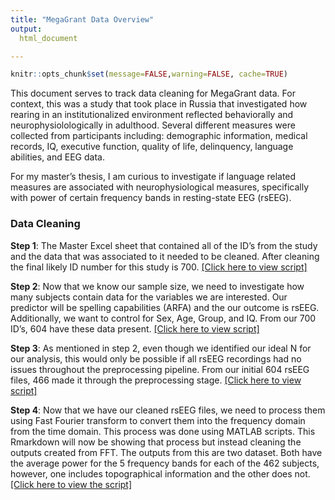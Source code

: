 ```yaml
---
title: "MegaGrant Data Overview"
output:
  html_document

---
```


```r
knitr::opts_chunk$set(message=FALSE,warning=FALSE, cache=TRUE)
```

This document serves to track data cleaning for MegaGrant data. For context, this was a study that took place in Russia that investigated how rearing in an institutionalized environment reflected behaviorally and neurophysiolologically in adulthood. Several different measures were collected from participants including: demographic information, medical records, IQ, executive function, quality of life, delinquency, language abilities, and EEG data. 

For my master's thesis, I am curious to investigate if language related measures are associated with neurophysiological measures, specifically with power of certain frequency bands in resting-state EEG (rsEEG). 


### Data Cleaning

**Step 1**: The Master Excel sheet that contained all of the ID's from the study and the data that was associated to it needed to be cleaned. After cleaning the final likely ID number for this study is 700. [[Click here to view script]](https://leoledesma237.github.io/LeoWebsite/MegaGrant.Scripts/ID.Cleaning.html) 

**Step 2**: Now that we know our sample size, we need to investigate how many subjects contain data for the variables we are interested. Our predictor will be spelling capabilities (ARFA) and the our outcome is rsEEG. Additionally, we want to control for Sex, Age, Group, and IQ. From our 700 ID's, 604 have these data present. [[Click here to view script]](https://leoledesma237.github.io/LeoWebsite/MegaGrant.Scripts/Ideal.data.html)

**Step 3**: As mentioned in step 2, even though we identified our ideal N for our analysis, this would only be possible if all rsEEG recordings had no issues throughout the preprocessing pipeline. From our initial 604 rsEEG files, 466 made it through the preprocessing stage. [[Click  here to view script]](https://leoledesma237.github.io/LeoWebsite/MegaGrant.Scripts/Verify.rsEEG.html)

**Step 4**: Now that we have our cleaned rsEEG files, we need to process them using Fast Fourier transform to convert them into the frequency domain from the time domain. This process was done using MATLAB scripts. This Rmarkdown will now be showing that process but instead cleaning the outputs created from FFT. The outputs from this are two dataset. Both have the average power for the 5 frequency bands for each of the 462 subjects, however, one includes topographical information and the other does not. [[Click here to view the script]](https://leoledesma237.github.io/LeoWebsite/MegaGrant.Scripts/Frequency.Band.Scoring.html)
